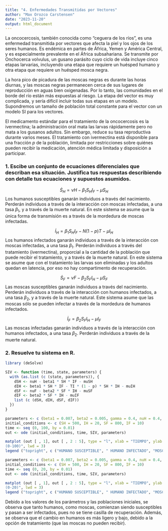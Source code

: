 ```yaml
---
title: "4. Enfermedades Transmitidas por Vectores"
author: "Max Orozco Carstensen"
date: "2023-11-20"
output: html_document
---
```


La oncocercosis, también conocida como "ceguera de los ríos", es una enfermedad transmitida por vectores que afecta la piel y los ojos de los seres humanos. Es endémica en partes de África, Yemen y América Central, y es especialmente prevalente en el África subsahariana. Se transmite por Onchocerca volvulus, un gusano parásito cuyo ciclo de vida incluye cinco etapas larvarias, incluyendo una etapa que requiere un huésped humano y otra etapa que requiere un huésped mosca negra.

La hora pico de picadura de las moscas negras es durante las horas diurnas, y las moscas negras permanecen cerca de sus lugares de reproducción en aguas bien oxigenadas. Por lo tanto, las comunidades en el borde del río están más expuestas al riesgo. La etapa del vector es muy complicada, y sería difícil incluir todas sus etapas en un modelo. Supondremos un tamaño de población total constante para el vector con un modelo SI para los vectores.

El medicamento estándar para el tratamiento de la oncocercosis es la ivermectina; la administración oral mata las larvas rápidamente pero no mata a los gusanos adultos. Sin embargo, reduce su tasa reproductiva durante varios meses. El tratamiento con ivermectina está disponible para una fracción $p$ de la población, limitada por restricciones sobre quiénes pueden recibir la medicación, atención médica limitada y disposición a participar.

### 1. Escibe un conjunto de ecuaciones diferenciales que describan esa situación. Justifica tus respuestas describiendo con detalle tus ecuaciones y supuestos asumidos.

$$\dot S_H = \nu H - \beta_1 S_H I_F - \mu S_H$$
Los humanos susceptibles ganarán individuos a través del nacimiento. Perderán individuos a través de la interacción con moscas infectadas, a una tasa $\beta_1$, y a través de la muerte natural. 
En este sistema se asume que la única forma de transmisión es a través de la mordedura de moscas infectadas. 

$$\dot I_H = \beta_1 S_H I_F - N (1-p) T  - \mu I_H$$
Los humanos infectados ganarán individuos a través de la interacción con moscas infectadas, a una tasa $\beta_1$. Perderán individuos a través del tratamiento (ivermectina), proporcial a la cantidad de la población que puede recibir el tratamiento, y a través de la muerte natural. 
En este sistema se asume que con el tratamiento las larvas son eliminadas y los adultos quedan en latencia, por eso no hay compartimento de recuperación. 

$$\dot S_F = \nu F - \beta_2 S_F I_H - \mu S_F$$
Las moscas susceptibles ganarán individuos a través del nacimiento. Perderán individuos a través de la interacción con humanos infectados, a una tasa $\beta_2$, y a través de la muerte natural. 
Este sistema asume que las moscas sólo se pueden infectar a través de la mordedura de humanos infectados. 

$$\dot I_F = \beta_2 S_F I_H - \mu I_F$$
Las moscas infectadas ganarán individuos a través de la interacción con humanos infectados, a una tasa $\beta_2$. Perderán individuos a través de la muerte natural. 

### 2. Resuelve tu sistema en R.

```r
library (deSolve) 

SIV <- function (time, state, parameters) {
  with (as.list (c (state, parameters)), {
    dSH <- nuH - beta1 * SH * IF - muSH
    dIH <- beta1 * SH * IF - TI * (1 - p) * SH * IH - muIH
    dSF <- nuF - beta2 * SF * IH - muSF
    dIF <- beta2 * SF * IH - muIF  
    list (c (dSH, dIH, dSF, dIF)) 
  })
}

parameters <- c (beta1 = 0.007, beta2 = 0.005, gamma = 0.4, nuH = 0.4, nuF = 0.8, muSH = 0.1, muIH = 0.2, muSF = 0.9, muIF = 0.1, TI = 0.02, p = 0.05)
initial_conditions <- c (SH = 500, IH = 20, SF = 800, IF = 10) 
time <- seq (0, 100, by = 0.01)
out <- ode (initial_conditions, time, SIV, parameters)

matplot (out [ , 1], out [ , 2 : 5], type = "l", xlab = "TIEMPO", ylab = "POBLACIÓN", main = "MODELO ENFERMEDADES TRANSMITIDAS POR VECTORES
(0-100)", lwd = 3)
legend ("topright", c ("HUMANO SUSCEPTIBLE", " HUMANO INFECTADO", "MOSCA SUSCEPTIBLE", "MOSCA INFECTADA"), col = 1 : 5, lty = 1 : 5, cex = 0.5)

parameters <- c (beta1 = 0.007, beta2 = 0.005, gamma = 0.4, nuH = 0.4, nuF = 0.8, muSH = 0.1, muIH = 0.2, muSF = 0.9, muIF = 0.1, TI = 0.02, p = 0.05)
initial_conditions <- c (SH = 500, IH = 20, SF = 800, IF = 10) 
time <- seq (0, 20, by = 0.01)
out <- ode (initial_conditions, time, SIV, parameters)

matplot (out [ , 1], out [ , 2 : 5], type = "l", xlab = "TIEMPO", ylab = "POBLACIÓN", main = "MODELO ENFERMEDADES TRANSMITIDAS POR VECTORES
(0-20)", lwd = 3)
legend ("topright", c ("HUMANO SUSCEPTIBLE", " HUMANO INFECTADO", "MOSCA SUSCEPTIBLE", "MOSCA INFECTADA"), col = 1 : 5, lty = 1 : 5, cex = 0.5)
```
Debido a los valores de los parámetros y las poblaciones iniciales, se observa que tanto humanos, como moscas, comienzan siendo susceptibles y pasan a ser infectados, pues no se tiene casilla de recuperación. Además, se observa que el cambio en humanos es más ligero y bajo, debido a la opción de tratamiento (que las moscas no pueden recibir).